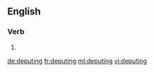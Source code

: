 
==English==

===Verb===
{{head|en|present participle}}

# {{present participle of|depute|lang=en}}

[[de:deputing]]
[[fr:deputing]]
[[ml:deputing]]
[[vi:deputing]]
